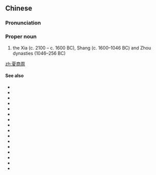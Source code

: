 ==Chinese==
{{zh-forms}}

===Pronunciation===
{{zh-pron
|m=Xià-Shāng-Zhōu
|c=haa6 soeng1 zau1
|cat=propn
}}

===Proper noun===
{{zh-proper noun}}

# the Xia (c. 2100 – c. 1600 BC), Shang (c. 1600–1046 BC) and Zhou dynasties (1046–256 BC)

[[zh:夏商周]]

====See also====
* {{zh-l|春秋|tr=Chūnqiū}}
* {{zh-l|戰國}}
* {{zh-l|秦漢}}
* {{zh-l|兩漢}}
* {{zh-l|三國}}
* {{zh-l|兩晉}}
* {{zh-l|十六國}}
* {{zh-l|南北朝|tr=Nánběicháo}}
* {{zh-l|隋唐}}
* {{zh-l|五代十國}}
* {{zh-l|兩宋}}
* {{zh-l|宋元}}
* {{zh-l|遼金}}
* {{zh-l|西夏}}
* {{zh-l|明清}}
* {{zh-l|晚清}}